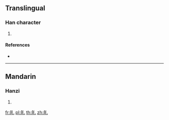 {{character info/new}}
==Translingual==

===Han character===
{{Han char|rn=106|rad=白|as=01|sn=6|four=22610|canj=HAU,XHAU}}

# {{defn|Han|sort=白01}}

====References====
* {{Han ref|kx=0785.070|dkj=22681|dj=1201.020|hdz=42643.030|uh=767F|ud=30335|bh=CA47|bd=51783}}

----

==Mandarin==

===Hanzi===
{{cmn-hanzi|pin=[[jí]] ([[ji2]]), [[qié]] ([[qie2]])|wg=chi<sup>2</sup>, ch'ieh<sup>2</sup>}}

# {{defn|lang=cmn|sort=白01}}

[[fr:癿]]
[[pl:癿]]
[[th:癿]]
[[zh:癿]]